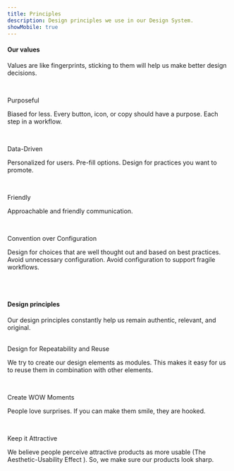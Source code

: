 ```yaml
---
title: Principles
description: Design principles we use in our Design System.
showMobile: true
---
```


#### Our values

Values are like fingerprints, sticking to them will help us make better design decisions.

<br />

<Heading size='s'> Purposeful</Heading>

Biased for less. Every button, icon, or copy should have a purpose. Each step in a workflow.

<br />

<Heading size='s'> Data-Driven </Heading>

Personalized for users. Pre-fill options. Design for practices you want to promote.

<br />

<Heading size='s'>Friendly</Heading>

Approachable and friendly communication.

<br />

<Heading size='s'>Convention over Configuration</Heading>

Design for choices that are well thought out and based on best practices. Avoid unnecessary configuration. Avoid configuration to support fragile workflows.

<br />
<br />

#### Design principles

Our design principles constantly help us remain authentic, relevant, and original.

<br />

<Heading size='s'>
  Design for Repeatability and Reuse
</Heading>

We try to create our design elements as modules. This makes it easy for us to reuse them in combination with other elements.

<br />

<Heading size='s'>Create WOW Moments </Heading>

People love surprises. If you can make them smile, they are hooked.

<br />

<Heading size='s'>Keep it Attractive</Heading>

We believe people perceive attractive products as more usable (<Text appearance="link">The Aesthetic-Usability Effect</Text> ). So, we make sure our products look sharp.

